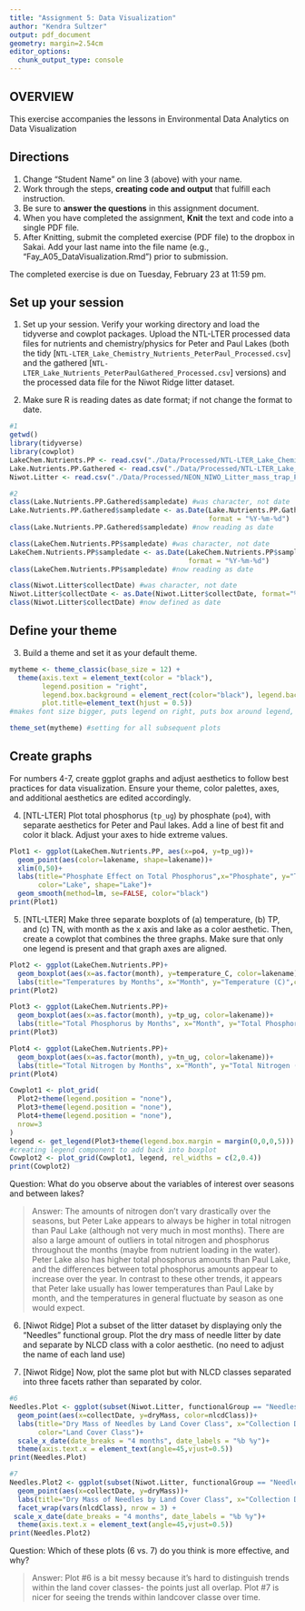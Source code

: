 ```yaml
---
title: "Assignment 5: Data Visualization"
author: "Kendra Sultzer"
output: pdf_document
geometry: margin=2.54cm
editor_options: 
  chunk_output_type: console
---
```


## OVERVIEW

This exercise accompanies the lessons in Environmental Data Analytics on Data Visualization 

## Directions
1. Change "Student Name" on line 3 (above) with your name.
2. Work through the steps, **creating code and output** that fulfill each instruction.
3. Be sure to **answer the questions** in this assignment document.
4. When you have completed the assignment, **Knit** the text and code into a single PDF file.
5. After Knitting, submit the completed exercise (PDF file) to the dropbox in Sakai. Add your last name into the file name (e.g., "Fay_A05_DataVisualization.Rmd") prior to submission.

The completed exercise is due on Tuesday, February 23 at 11:59 pm.



## Set up your session 
1. Set up your session. Verify your working directory and load the tidyverse 
and cowplot packages. Upload the NTL-LTER processed data files for nutrients 
and chemistry/physics for Peter and Paul Lakes (both the tidy 
[`NTL-LTER_Lake_Chemistry_Nutrients_PeterPaul_Processed.csv`] and the gathered
[`NTL-LTER_Lake_Nutrients_PeterPaulGathered_Processed.csv`] versions) and 
the processed data file for the Niwot Ridge litter dataset. 

2. Make sure R is reading dates as date format; if not change the format to date.

```r
#1 
getwd()
library(tidyverse)
library(cowplot)
LakeChem.Nutrients.PP <- read.csv("./Data/Processed/NTL-LTER_Lake_Chemistry_Nutrients_PeterPaul_Processed.csv")
Lake.Nutrients.PP.Gathered <- read.csv("./Data/Processed/NTL-LTER_Lake_Nutrients_PeterPaulGathered_Processed.csv")
Niwot.Litter <- read.csv("./Data/Processed/NEON_NIWO_Litter_mass_trap_Processed.csv")

#2 
class(Lake.Nutrients.PP.Gathered$sampledate) #was character, not date
Lake.Nutrients.PP.Gathered$sampledate <- as.Date(Lake.Nutrients.PP.Gathered$sampledate,
                                                 format = "%Y-%m-%d")
class(Lake.Nutrients.PP.Gathered$sampledate) #now reading as date

class(LakeChem.Nutrients.PP$sampledate) #was character, not date
LakeChem.Nutrients.PP$sampledate <- as.Date(LakeChem.Nutrients.PP$sampledate, 
                                            format = "%Y-%m-%d")
class(LakeChem.Nutrients.PP$sampledate) #now reading as date

class(Niwot.Litter$collectDate) #was character, not date
Niwot.Litter$collectDate <- as.Date(Niwot.Litter$collectDate, format="%Y-%m-%d")
class(Niwot.Litter$collectDate) #now defined as date
```
## Define your theme
3. Build a theme and set it as your default theme.

```r
mytheme <- theme_classic(base_size = 12) + 
  theme(axis.text = element_text(color = "black"), 
        legend.position = "right", 
        legend.box.background = element_rect(color="black"), legend.background = element_blank(),  
        plot.title=element_text(hjust = 0.5))
#makes font size bigger, puts legend on right, puts box around legend, centers title in middle

theme_set(mytheme) #setting for all subsequent plots 

```

## Create graphs
For numbers 4-7, create ggplot graphs and adjust aesthetics to follow best practices for data visualization. Ensure your theme, color palettes, axes, and additional aesthetics are edited accordingly.

4. [NTL-LTER] Plot total phosphorus (`tp_ug`) by phosphate (`po4`), with separate aesthetics for Peter and Paul lakes. Add a line of best fit and color it black. Adjust your axes to hide extreme values.

```r
Plot1 <- ggplot(LakeChem.Nutrients.PP, aes(x=po4, y=tp_ug))+
  geom_point(aes(color=lakename, shape=lakename))+
  xlim(0,50)+
  labs(title="Phosphate Effect on Total Phosphorus",x="Phosphate", y="Total Phosphorus (ug)", 
       color="Lake", shape="Lake")+
  geom_smooth(method=lm, se=FALSE, color="black")
print(Plot1)

```


5. [NTL-LTER] Make three separate boxplots of (a) temperature, (b) TP, and (c) TN, with month as the x axis and lake as a color aesthetic. Then, create a cowplot that combines the three graphs. Make sure that only one legend is present and that graph axes are aligned.

```r
Plot2 <- ggplot(LakeChem.Nutrients.PP)+
  geom_boxplot(aes(x=as.factor(month), y=temperature_C, color=lakename))+
  labs(title="Temperatures by Months", x="Month", y="Temperature (C)",color="Lake")
print(Plot2)

Plot3 <- ggplot(LakeChem.Nutrients.PP)+
  geom_boxplot(aes(x=as.factor(month), y=tp_ug, color=lakename))+
  labs(title="Total Phosphorus by Months", x="Month", y="Total Phosphorus (ug)",color="Lake")
print(Plot3)

Plot4 <- ggplot(LakeChem.Nutrients.PP)+
  geom_boxplot(aes(x=as.factor(month), y=tn_ug, color=lakename))+
  labs(title="Total Nitrogen by Months", x="Month", y="Total Nitrogen (ug)",color="Lake")
print(Plot4)
```

```r
Cowplot1 <- plot_grid(
  Plot2+theme(legend.position = "none"),
  Plot3+theme(legend.position = "none"),
  Plot4+theme(legend.position = "none"),
  nrow=3
)
legend <- get_legend(Plot3+theme(legend.box.margin = margin(0,0,0,5)))
#creating legend component to add back into boxplot
Cowplot2 <- plot_grid(Cowplot1, legend, rel_widths = c(2,0.4))
print(Cowplot2)

```

Question: What do you observe about the variables of interest over seasons and between lakes? 

> Answer: The amounts of nitrogen don't vary drastically over the seasons, but Peter Lake appears to always be higher in total nitrogen than Paul Lake (although not very much in most months). There are also a large amount of outliers in total nitrogen and phosphorus throughout the months (maybe from nutrient loading in the water).  Peter Lake also has higher total phosphorus amounts than Paul Lake, and the differences between total phosphorus amounts appear to increase over the year. In contrast to these other trends, it appears that Peter lake usually has lower temperatures than Paul Lake by month, and the temperatures in general fluctuate by season as one would expect.   

6. [Niwot Ridge] Plot a subset of the litter dataset by displaying only the "Needles" functional group. Plot the dry mass of needle litter by date and separate by NLCD class with a color aesthetic. (no need to adjust the name of each land use)

7. [Niwot Ridge] Now, plot the same plot but with NLCD classes separated into three facets rather than separated by color. 

```r
#6
Needles.Plot <- ggplot(subset(Niwot.Litter, functionalGroup == "Needles"))+
  geom_point(aes(x=collectDate, y=dryMass, color=nlcdClass))+
  labs(title="Dry Mass of Needles by Land Cover Class", x="Collection Date", y = "Dry Mass", 
       color="Land Cover Class")+
  scale_x_date(date_breaks = "4 months", date_labels = "%b %y")+
  theme(axis.text.x = element_text(angle=45,vjust=0.5))
print(Needles.Plot)

#7
Needles.Plot2 <- ggplot(subset(Niwot.Litter, functionalGroup == "Needles"))+
  geom_point(aes(x=collectDate, y=dryMass))+
  labs(title="Dry Mass of Needles by Land Cover Class", x="Collection Date", y = "Dry Mass")+
  facet_wrap(vars(nlcdClass), nrow = 3) + 
 scale_x_date(date_breaks = "4 months", date_labels = "%b %y")+
  theme(axis.text.x = element_text(angle=45,vjust=0.5))
print(Needles.Plot2)

```
Question: Which of these plots (6 vs. 7) do you think is more effective, and why? 

> Answer:
Plot #6 is a bit messy because it's hard to distinguish trends within the land 
cover classes- the points just all overlap.  Plot #7 is nicer for seeing the 
trends within landcover classe over time.  